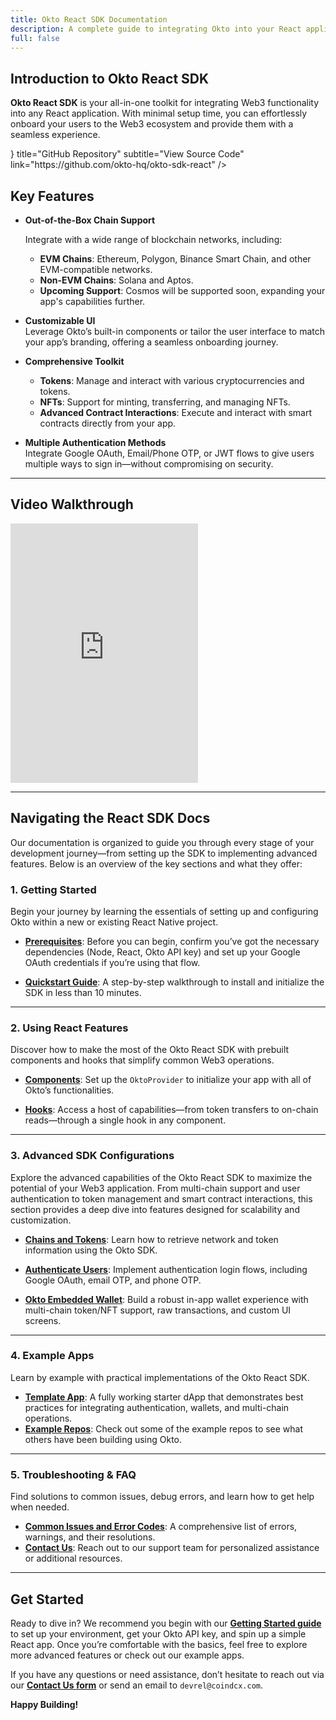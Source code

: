 ```yaml
---
title: Okto React SDK Documentation
description: A complete guide to integrating Okto into your React applications. 
full: false
---
```



## Introduction to Okto React SDK

**Okto React SDK** is your all-in-one toolkit for integrating Web3 functionality into any React application. With minimal setup time, you can effortlessly onboard your users to the Web3 ecosystem and provide them with a seamless experience.

<div className="my-6">
  <TechnologyCard
    icon={<IoCodeSlashOutline size={"1.5rem"} />}
    title="GitHub Repository"
    subtitle="View Source Code"
    link="https://github.com/okto-hq/okto-sdk-react"
  />
</div>

## Key Features

- **Out-of-the-Box Chain Support** 
  
  Integrate with a wide range of blockchain networks, including:
  - **EVM Chains**: Ethereum, Polygon, Binance Smart Chain, and other EVM-compatible networks.
  - **Non-EVM Chains**: Solana and Aptos.
  - **Upcoming Support**: Cosmos will be supported soon, expanding your app's capabilities further.

- **Customizable UI**  
  Leverage Okto’s built-in components or tailor the user interface to match your app’s branding, offering a seamless onboarding journey.

- **Comprehensive Toolkit**  
  - **Tokens**: Manage and interact with various cryptocurrencies and tokens.
  - **NFTs**: Support for minting, transferring, and managing NFTs.
  - **Advanced Contract Interactions**: Execute and interact with smart contracts directly from your app.

- **Multiple Authentication Methods**  
  Integrate Google OAuth, Email/Phone OTP, or JWT flows to give users multiple ways to sign in—without compromising on security.

---

## Video Walkthrough

<div>
  <iframe
    className="w-full"
    height="415"
    src="https://www.youtube.com/embed/lZb--UYM_10"
    frameborder="0"
    allowfullscreen
  ></iframe>
</div>

---

## Navigating the React SDK Docs

Our documentation is organized to guide you through every stage of your development journey—from setting up the SDK to implementing advanced features. Below is an overview of the key sections and what they offer:

### 1. Getting Started

Begin your journey by learning the essentials of setting up and configuring Okto within a new or existing React Native project.

- [**Prerequisites**](./react-sdk/getting-started/prerequisites): Before you can begin, confirm you’ve got the necessary dependencies (Node, React, Okto API key) and set up your Google OAuth credentials if you’re using that flow.

- [**Quickstart Guide**](./react-sdk/getting-started/new-okto-react-setup): A step-by-step walkthrough to install and initialize the SDK in less than 10 minutes.

---

### 2. Using React Features

Discover how to make the most of the Okto React SDK with prebuilt components and hooks that simplify common Web3 operations.

- [**Components**](./react-sdk/using-react-features/components/OktoProvider): Set up the `OktoProvider` to initialize your app with all of Okto’s functionalities.

- [**Hooks**](./react-sdk/using-react-features/hooks/useOkto): Access a host of capabilities—from token transfers to on-chain reads—through a single hook in any component.

---

### 3. Advanced SDK Configurations

Explore the advanced capabilities of the Okto React SDK to maximize the potential of your Web3 application. From multi-chain support and user authentication to token management and smart contract interactions, this section provides a deep dive into features designed for scalability and customization.

- [**Chains and Tokens**](./react-sdk/advanced-sdk-config/chains-tokens/supported-networks): Learn how to retrieve network and token information using the Okto SDK.

- [**Authenticate Users**](./react-sdk/advanced-sdk-config/authenticate-users/google-oauth/learn): Implement authentication login flows, including Google OAuth, email OTP, and phone OTP.  

- [**Okto Embedded Wallet**](./react-sdk/advanced-sdk-config/okto-embedded-wallet/setup-embedded-wallets/create-embedded-wallets): Build a robust in-app wallet experience with multi-chain token/NFT support, raw transactions, and custom UI screens.
---

### 4. Example Apps

Learn by example with practical implementations of the Okto React SDK.

- [**Template App**](./react-sdk/example-apps/template-app): A fully working starter dApp that demonstrates best practices for integrating authentication, wallets, and multi-chain operations.  
- [**Example Repos**](./react-sdk/example-apps/example-repos): Check out some of the example repos to see what others have been building using Okto.

---

### 5. Troubleshooting & FAQ

Find solutions to common issues, debug errors, and learn how to get help when needed.

- [**Common Issues and Error Codes**](./react-sdk/troubleshooting-faq/sdk-error-warnings): A comprehensive list of errors, warnings, and their resolutions.  
- [**Contact Us**](./react-sdk/troubleshooting-faq/contact-us): Reach out to our support team for personalized assistance or additional resources.

---

## Get Started

Ready to dive in? We recommend you begin with our **[Getting Started guide](./react-sdk/getting-started/overview-okto-react)** to set up your environment, get your Okto API key, and spin up a simple React app. Once you’re comfortable with the basics, feel free to explore more advanced features or check out our example apps.

If you have any questions or need assistance, don’t hesitate to reach out via our **[Contact Us form](./react-sdk/troubleshooting-faq/contact-us)** or send an email to `devrel@coindcx.com`.

**Happy Building!**
